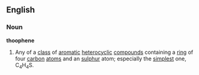 ==English==
===Noun===
{{wikipedia}}
'''thoophene'''
#{{chemistry}} Any of a [[class]] of [[aromatic]] [[heterocyclic]] [[compound]]s containing a [[ring]] of four [[carbon]] [[atom]]s and an [[sulphur]] atom; especially the [[simplest]] one, C<sub>4</sub>H<sub>4</sub>S.